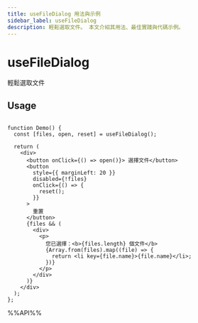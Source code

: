 ```yaml
---
title: useFileDialog 用法與示例
sidebar_label: useFileDialog
description: 輕鬆選取文件。 本文介紹其用法、最佳實踐與代碼示例。
---
```

# useFileDialog

輕鬆選取文件

## Usage

```tsx live

function Demo() {
  const [files, open, reset] = useFileDialog();

  return (
    <div>
      <button onClick={() => open()}> 選擇文件</button>
      <button
        style={{ marginLeft: 20 }}
        disabled={!files}
        onClick={() => {
          reset();
        }}
      >
        重置
      </button>
      {files && (
        <div>
          <p>
            您已選擇：<b>{files.length} 個文件</b>
            {Array.from(files).map((file) => {
              return <li key={file.name}>{file.name}</li>;
            })}
          </p>
        </div>
      )}
    </div>
  );
};

```

%%API%%